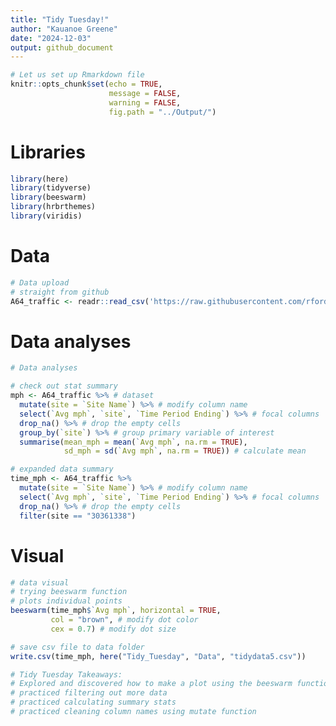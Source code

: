 ```yaml
---
title: "Tidy Tuesday!"
author: "Kauanoe Greene"
date: "2024-12-03"
output: github_document
---
```


```r

# Let us set up Rmarkdown file
knitr::opts_chunk$set(echo = TRUE, 
                      message = FALSE, 
                      warning = FALSE, 
                      fig.path = "../Output/")
```

# Libraries

```r
library(here)
library(tidyverse)
library(beeswarm)
library(hrbrthemes)
library(viridis)
```

# Data

```r
# Data upload
# straight from github
A64_traffic <- readr::read_csv('https://raw.githubusercontent.com/rfordatascience/tidytuesday/main/data/2024/2024-12-03/A64_traffic.csv')
```

# Data analyses  

```r

# Data analyses  

# check out stat summary
mph <- A64_traffic %>% # dataset  
  mutate(site = `Site Name`) %>% # modify column name
  select(`Avg mph`, `site`, `Time Period Ending`) %>% # focal columns  
  drop_na() %>% # drop the empty cells  
  group_by(`site`) %>% # group primary variable of interest  
  summarise(mean_mph = mean(`Avg mph`, na.rm = TRUE),
            sd_mph = sd(`Avg mph`, na.rm = TRUE)) # calculate mean

# expanded data summary
time_mph <- A64_traffic %>% 
  mutate(site = `Site Name`) %>% # modify column name
  select(`Avg mph`, `site`, `Time Period Ending`) %>% # focal columns  
  drop_na() %>% # drop the empty cells  
  filter(site == "30361338")
```

# Visual  

```r
# data visual  
# trying beeswarm function
# plots individual points
beeswarm(time_mph$`Avg mph`, horizontal = TRUE, 
         col = "brown", # modify dot color  
         cex = 0.7) # modify dot size  

```

```r

# save csv file to data folder  
write.csv(time_mph, here("Tidy_Tuesday", "Data", "tidydata5.csv"))

# Tidy Tuesday Takeaways:  
# Explored and discovered how to make a plot using the beeswarm function (even though it does not seem very informative in this visual, haha)
# practiced filtering out more data 
# practiced calculating summary stats
# practiced cleaning column names using mutate function
```


